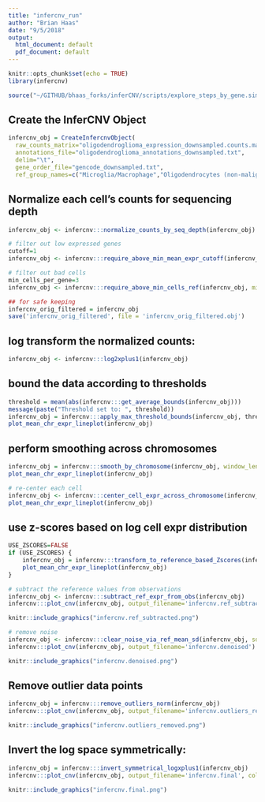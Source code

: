 ```yaml
---
title: "infercnv_run"
author: "Brian Haas"
date: "9/5/2018"
output:
  html_document: default
  pdf_document: default
---
```


```r
knitr::opts_chunk$set(echo = TRUE)
library(infercnv)

source("~/GITHUB/bhaas_forks/inferCNV/scripts/explore_steps_by_gene.simple.R")
```

## Create the InferCNV Object

```r
infercnv_obj = CreateInfercnvObject(
  raw_counts_matrix="oligodendroglioma_expression_downsampled.counts.matrix",
  annotations_file="oligodendroglioma_annotations_downsampled.txt",
  delim="\t",
  gene_order_file="gencode_downsampled.txt",
  ref_group_names=c("Microglia/Macrophage","Oligodendrocytes (non-malignant)"))

```

## Normalize each cell's counts for sequencing depth

```r
infercnv_obj <- infercnv:::normalize_counts_by_seq_depth(infercnv_obj)
```



```r
# filter out low expressed genes
cutoff=1
infercnv_obj <- infercnv:::require_above_min_mean_expr_cutoff(infercnv_obj, cutoff)
```


```r
# filter out bad cells
min_cells_per_gene=3
infercnv_obj <- infercnv:::require_above_min_cells_ref(infercnv_obj, min_cells_per_gene=min_cells_per_gene)
```


```r
## for safe keeping
infercnv_orig_filtered = infercnv_obj
save('infercnv_orig_filtered', file = 'infercnv_orig_filtered.obj')
```

## log transform the normalized counts:

```r
infercnv_obj <- infercnv:::log2xplus1(infercnv_obj)
```



## bound the data according to thresholds


```r

threshold = mean(abs(infercnv:::get_average_bounds(infercnv_obj)))
message(paste("Threshold set to: ", threshold))
infercnv_obj = infercnv:::apply_max_threshold_bounds(infercnv_obj, threshold)
plot_mean_chr_expr_lineplot(infercnv_obj)
```





## perform smoothing across chromosomes

```r
infercnv_obj = infercnv:::smooth_by_chromosome(infercnv_obj, window_length=101, smooth_ends=TRUE) 
plot_mean_chr_expr_lineplot(infercnv_obj)
```



```r
# re-center each cell
infercnv_obj <- infercnv:::center_cell_expr_across_chromosome(infercnv_obj) 
plot_mean_chr_expr_lineplot(infercnv_obj)
```

##  use z-scores based on log cell expr distribution

```r
USE_ZSCORES=FALSE
if (USE_ZSCORES) {
    infercnv_obj = infercnv:::transform_to_reference_based_Zscores(infercnv_obj)
    plot_mean_chr_expr_lineplot(infercnv_obj)
}
```






```r
# subtract the reference values from observations
infercnv_obj <- infercnv:::subtract_ref_expr_from_obs(infercnv_obj)
infercnv:::plot_cnv(infercnv_obj, output_filename='infercnv.ref_subtracted')
```

```r
knitr::include_graphics("infercnv.ref_subtracted.png")
```


```r
# remove noise
infercnv_obj <- infercnv:::clear_noise_via_ref_mean_sd(infercnv_obj, sd_amplifier = 1.5)
infercnv:::plot_cnv(infercnv_obj, output_filename='infercnv.denoised')
```

```r
knitr::include_graphics("infercnv.denoised.png")
```

## Remove outlier data points

```r
infercnv_obj = infercnv:::remove_outliers_norm(infercnv_obj)
infercnv:::plot_cnv(infercnv_obj, output_filename='infercnv.outliers_removed', color_safe_pal = FALSE)
```
                                  

```r
knitr::include_graphics("infercnv.outliers_removed.png")
```

## Invert the log space symmetrically:

```r
infercnv_obj = infercnv:::invert_symmetrical_logxplus1(infercnv_obj)
infercnv:::plot_cnv(infercnv_obj, output_filename='infercnv.final', color_safe_pal = FALSE, x.range="auto")
```

```r
knitr::include_graphics("infercnv.final.png")
```